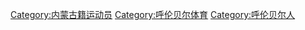 [[Category:内蒙古籍运动员|Category:内蒙古籍运动员]]
[[Category:呼伦贝尔体育|Category:呼伦贝尔体育]]
[[Category:呼伦贝尔人|Category:呼伦贝尔人]]